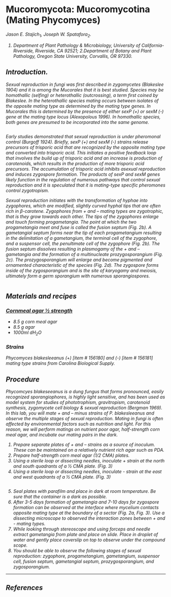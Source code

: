 # Mucoromycota: Mucoromycotina (Mating Phycomyces) {#Mucoromycotina}

<i>Jason E. Stajich<sub>1</sub>, Joseph W. Spatafora<sub>2</sub>.

1. Department of Plant Pathology & Microbiology, University of California-Riverside, Riverside, CA 92521; 2.Department of Botany and Plant Pathology, Oregon State University, Corvallis, OR 97330.

## Introduction.

Sexual reproduction in fungi was first described in zygomycetes (Blakeslee 1904) and it is among the Mucorales that it is best studied. Species may be homothallic (selfing) or heterothallic (outcrossing), a term first coined by Blakeslee.  In the heterothallic species mating occurs between isolates of the opposite mating type as determined by the mating type genes.  In Mucorales this is determined by the presence of either sexP (+) or sexM (-) gene at the mating type locus (Alexopolous 1996).  In homothallic species, both genes are presumed to be incorporated into the same genome.

```r

```

Early studies demonstrated that sexual reproduction is under pheromonal control (Burgoff 1924).  Briefly, sexP (+) and sexM (-) strains release precursors of trisporic acid that are recognized by the opposite mating type and converted into trisporic acid.  This initiates a positive feedback loop that involves the build up of trisporic acid and an increase is production of carotenoids, which results in the production of more trisporic acid precursors.  The accumulation of trisporic acid inhibits asexual reproduction and induces zygospore formation.  The products of sexP and sexM genes likely function in the regulation of numerous pathways that control sexual reproduction and it is speculated that it is mating-type specific pheromones control zygotropism.

Sexual reproduction initiates with the transformation of hyphae into zygophores, which are modified, slightly curved hyphal tips that are often rich in β-carotene.  Zygophores from + and – mating types are zygotrophic, that is they grow towards each other. The tips of the zygophores enlarge and touch forming progametangia.  The point at which the two progametangia meet and fuse is called the fusion septum (Fig. 2b).  A gametangial septum forms near the tip of each progametangium resulting in the delimitation of a gametangium, the terminal cell of the zygophore, and a suspensor cell, the penultimate cell of the zygophore (Fig. 2b). The fusion septum dissolves resulting in plasmogamy of the + and – gametangia and the formation of a multinucleate prozygosporangium (Fig. 2c).  The prozygosporangium will enlarge and become pigmented and ornamented characteristic of the species (Fig. 2d).  The zygospore forms inside of the zygosporangium and is the site of karyogamy and meiosis, ultimately form a germ sporangium with numerous sporangiospores.


```r
```

## Materials and recipes

### <span style="text-decoration:underline;">Cornmeal agar ½ strength</span>

- 8.5 g corn meal agar
- 8.5 g agar
- 1000ml dH<sub>2</sub>O

### Strains

_Phycomyces blakesleeanus _(+) [item # 156180] and (-) [item # 156181] mating type strains from Carolina Biological Supply.

## Procedure

_Phycomcyes blakeseeanus_ is a dung fungus that forms pronounced, easily recognized sporangiophores, is highly light sensitive, and has been used as model system for studies of phototrophism, gravitropism, carotenoid synthesis, zygomycete cell biology & sexual reproduction (Bergman 1969). In this lab, you will mate + and – minus strains of _P. blakesleeanus_ and observe the multiple stages of sexual reproduction.  Mating in fungi is often affected by environmental factors such as nutrition and light.  For this reason, we will perform matings on nutrient poor agar, half-strength corn meal agar, and incubate our mating pairs in the dark.

1. Prepare separate plates of + and – strains as a source of inoculum.  These can be maintained on a relatively nutrient rich agar such as PDA.
2. Prepare half-strength corn meal agar (1/2 CMA) plates.
3. Using a sterile loop or dissecting needles, inoculate + strain at the north and south quadrants of a ½ CMA plate. (Fig. 3)
4. Using a sterile loop or dissecting needles, inoculate - strain at the east and west quadrants of a ½ CMA plate. (Fig. 3)

```r
```

5. Seal plates with parafilm and place in dark at room temperature.  Be sure that the container is a dark as possible.
6. After 3-5 days formation of gametangia and 7-10 days for zygospore formation can be observed at the interface where mycelium contacts opposite mating type at the boundary of a sector (Fig. 2a, Fig. 3).  Use a dissecting microscope to observed the interaction zones between + and -  mating types.
7. While looking through stereoscope and using forceps and needle extract gametangia from plate and place on slide. Place in droplet of water and gently place coverslip on top to observe under the compound scope.
8. You should be able to observe the following stages of sexual reproduction: zygophore, progametangium, gametangium, suspensor cell, fusion septum, gametangial septum, prozygosporangium, and zygosporangium.

***
## References
